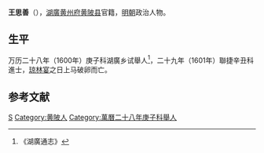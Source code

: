 '''王思善'''（{{bd|？||1601年|catIdx=}}），[[湖廣|湖廣]][[黄州府|黄州府]][[黄陂县|黄陂县]]官籍，[[明朝|明朝]]政治人物。

== 生平 ==
万历二十八年（1600年）庚子科湖廣乡试舉人<ref>《湖廣通志》</ref>，二十九年（1601年）聯捷辛丑科進士，[[琼林宴|琼林宴]]之日上马破卵而亡。

==参考文献==
{{reflist}}

{{萬曆二十九年辛丑科殿試金榜}}
{{DEFAULTSORT:}}
[[Category:王姓|S]]
[[Category:黄陂人|Category:黄陂人]]
[[Category:萬曆二十八年庚子科舉人|Category:萬曆二十八年庚子科舉人]]